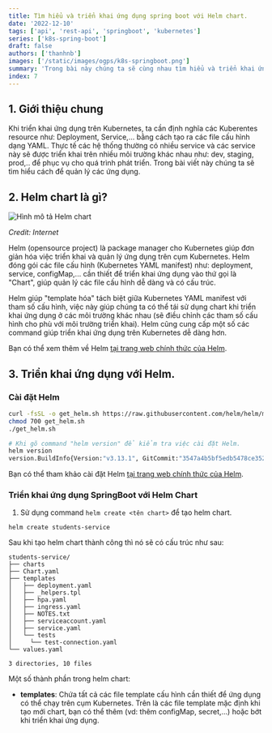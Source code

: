 ```yaml
---
title: Tìm hiểu và triển khai ứng dụng spring boot với Helm chart.
date: '2022-12-10'
tags: ['api', 'rest-api', 'springboot', 'kubernetes']
series: ['k8s-spring-boot']
draft: false
authors: ['thanhnb']
images: ['/static/images/ogps/k8s-springboot.png']
summary: 'Trong bài này chúng ta sẽ cùng nhau tìm hiểu và triển khai ứng dụng với Helm Chart.'
index: 7
---
```


<TOCInline toc={props.toc} asDisclosure />

## 1. Giới thiệu chung

Khi triển khai ứng dụng trên Kubernetes, ta cần định nghĩa các Kuberentes resource như: Deployment, Service,... bằng cách tạo ra các file cấu hình dạng YAML. Thực tế các hệ thống thường có nhiều service và các service này sẽ được triển khai trên nhiều môi trường khác nhau như: dev, staging, prod,.. để phục vụ cho quá trình phát triển. Trong bài viết này chúng ta sẽ tìm hiểu cách để quản lý các ứng dụng.

## 2. Helm chart là gì?

![Hình mô tả Helm chart](/static/images/assets/k8s-spring-helm1.png)

_Credit: Internet_

Helm (opensource project) là package manager cho Kubernetes giúp đơn giản hóa việc triển khai và quản lý ứng dụng trên cụm Kubernetes. Helm đóng gói các file cấu hình (Kubernetes YAML manifest) như: deployment, service, configMap,... cần thiết để triển khai ứng dụng vào thứ gọi là "Chart", giúp quản lý các file cấu hình dễ dàng và có cấu trúc.

Helm giúp "template hóa" tách biệt giữa Kubernetes YAML manifest với tham số cấu hình, việc này giúp chúng ta có thể tái sử dụng chart khi triển khai ứng dụng ở các môi trường khác nhau (sẽ điều chỉnh các tham số cấu hình cho phù với môi trường triển khai). Helm cũng cung cấp một số các command giúp triển khai ứng dụng trên Kubernetes dễ dàng hơn.

Bạn có thể xem thêm về Helm [tại trang web chính thức của Helm](https://helm.sh/docs/).

## 3. Triển khai ứng dụng với Helm.

### Cài đặt Helm

```sh
curl -fsSL -o get_helm.sh https://raw.githubusercontent.com/helm/helm/main/scripts/get-helm-3
chmod 700 get_helm.sh
./get_helm.sh

# Khi gõ command "helm version" để kiểm tra việc cài đặt Helm.
helm version
version.BuildInfo{Version:"v3.13.1", GitCommit:"3547a4b5bf5edb5478ce352e18858d8a552a4110", GitTreeState:"clean", GoVersion:"go1.20.8"}
```

Bạn có thể tham khảo cài đặt Helm [tại trang web chính thức của Helm](https://helm.sh/docs/intro/install/).

### Triển khai ứng dụng SpringBoot với Helm Chart

1. Sử dụng command `helm create <tên chart>` để tạo helm chart.

```shell
helm create students-service
```

Sau khi tạo helm chart thành công thì nó sẽ có cấu trúc như sau:

```shell
students-service/
├── charts
├── Chart.yaml
├── templates
│   ├── deployment.yaml
│   ├── _helpers.tpl
│   ├── hpa.yaml
│   ├── ingress.yaml
│   ├── NOTES.txt
│   ├── serviceaccount.yaml
│   ├── service.yaml
│   └── tests
│     └── test-connection.yaml
└── values.yaml

3 directories, 10 files
```

Một số thành phần trong helm chart:

- **templates**: Chứa tất cả các file template cấu hình cần thiết để ứng dụng có thể chạy trên cụm Kubernetes. Trên là các file template mặc định khi tạo mới chart, bạn có thể thêm (vd: thêm configMap, secret,...) hoặc bớt khi triển khai ứng dụng.
